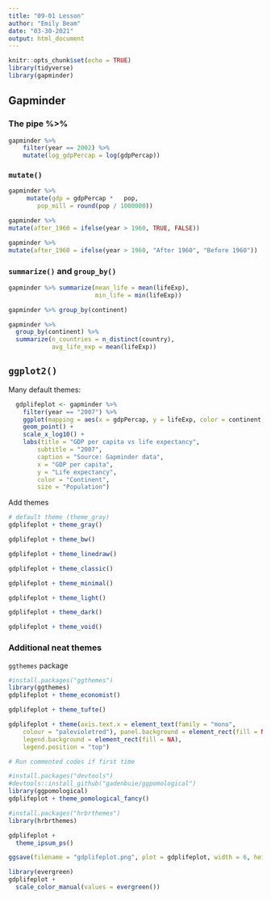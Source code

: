 ```yaml
---
title: "09-01 Lesson"
author: "Emily Beam"
date: "03-30-2021"
output: html_document
---
```


```r
knitr::opts_chunk$set(echo = TRUE)
library(tidyverse)
library(gapminder)
```

## Gapminder 


### The pipe %>% 
```r
gapminder %>% 
	filter(year == 2002) %>% 
	mutate(log_gdpPercap = log(gdpPercap))

```

### `mutate()`

```r
gapminder %>% 
	 mutate(gdp = gdpPercap * 	pop,
		pop_mill = round(pop / 1000000))

```

```r
gapminder %>% 
mutate(after_1960 = ifelse(year > 1960, TRUE, FALSE))

gapminder %>% 
mutate(after_1960 = ifelse(year > 1960, "After 1960", "Before 1960"))

```

### `summarize()` and `group_by()`

```r
gapminder %>% summarize(mean_life = mean(lifeExp),
                        min_life = min(lifeExp))

```

```r
gapminder %>% group_by(continent)

```

```r
gapminder %>% 
  group_by(continent) %>% 
  summarize(n_countries = n_distinct(country),
            avg_life_exp = mean(lifeExp)) 

```


## `ggplot2()`

Many default themes: 


```r
  gdplifeplot <- gapminder %>% 
    filter(year == "2007") %>% 
    ggplot(mapping = aes(x = gdpPercap, y = lifeExp, color = continent, size = pop)) + 
    geom_point() + 
    scale_x_log10() + 
    labs(title = "GDP per capita vs life expectancy",
        subtitle = "2007",
        caption = "Source: Gapminder data",
        x = "GDP per capita", 
        y = "Life expectancy",
        color = "Continent",
        size = "Population")
```

Add themes
```r
# default theme (theme_gray)
gdplifeplot + theme_gray() 

```

```r
gdplifeplot + theme_bw() 


```

```r
gdplifeplot + theme_linedraw() 


```

```r
gdplifeplot + theme_classic()

```

```r

gdplifeplot + theme_minimal()


```

```r


gdplifeplot + theme_light() 


```


```r
gdplifeplot + theme_dark()
```

```r
gdplifeplot + theme_void()
```




### Additional neat themes

`ggthemes` package
```r
#install.packages("ggthemes")
library(ggthemes)
gdplifeplot + theme_economist()

gdplifeplot + theme_tufte()

```


```r
gdplifeplot + theme(axis.text.x = element_text(family = "mono", 
    colour = "palevioletred"), panel.background = element_rect(fill = NA), 
    legend.background = element_rect(fill = NA), 
    legend.position = "top")
```

```r
# Run commented codes if first time

#install.packages("devtools")
#devtools::install_github("gadenbuie/ggpomological")
library(ggpomological)
gdplifeplot + theme_pomological_fancy()
```

```r
#install.packages("hrbrthemes")
library(hrbrthemes)

gdplifeplot + 
  theme_ipsum_ps() 

```
```r
ggsave(filename = "gdplifeplot.png", plot = gdplifeplot, width = 6, height = 4.5, units = "in")
```


```r
library(evergreen)
gdplifeplot + 
  scale_color_manual(values = evergreen())
```

